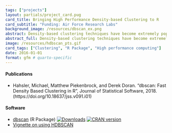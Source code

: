 ```yaml
---
tags: ["projects"]
layout: partials/project_card.pug
card_title: Bringing High Performance Density-based Clustering to R
card_subtitle: "Funding: Air Force Research Labs"
background_image: /resources/dbscan_ex.png
abstract: Density-based clustering techniques have become extremely popular in the past decade. It's often conjectured that the reason for the success of these methods is due to their ability of identify 'natural groups' in data. These groups are often non-convex (in terms of shape), deviating the typical premise of 'minimal variance' that underlies parametric, model-based approaches, and often appear in very large data sets. As the era of 'Big Data' continues to rise in popularity, it seems that typical notions having access to scalable, easy-to-use, and scalable implementations of these density-based methods is paramount. In this research effort, we provide fast, state-of-the-art density-based algorithms in the form of an open-source package in R. We also provide several related density-based clustering tools to help bring make state of the art density-based clustering accessible to people with large, computationally difficult problems.
abstract_full: Density-based clustering techniques have become extremely popular in the past decade. It's often conjectured that the reason for the success of these methods is due to their ability of identify 'natural groups' in data. These groups are often non-convex (in terms of shape), deviating the typical premise of 'minimal variance' that underlies parametric, model-based approaches, and often appear in very large data sets. As the era of 'Big Data' continues to rise in popularity, it seems that typical notions having access to scalable, easy-to-use, and scalable implementations of these density-based methods is paramount. In this research effort, we provide fast, state-of-the-art density-based algorithms in the form of an open-source package in R. We also provide several related density-based clustering tools to help bring make state of the art density-based clustering accessible to people with large, computationally difficult problems.
image: /resources/hdbscan_pts.gif
card_tags: ["Clustering", "R Package", "High performance computing"]
date: 2016-01-01
format: gfm # quarto-specific 
---
```


::: {.flex .items-center .px-2 .py-1 .bg-gray-100}
<h4 class="font-bold bg-gray-100">

Publications

</h4>
:::

::: {.p-2 .overflow-auto .px-4 .py-2 .bg-white-100}
::: {.lisc-desc .text-sm .space-y-2}
-  Hahsler, Michael, Matthew Piekenbrock, and Derek Doran. "dbscan: Fast Density Based Clustering in R", Journal of Statistical Software, 2018. (https://doi.org/10.18637/jss.v091.i01)
:::
:::

::: {.flex .items-center .px-2 .py-1 .bg-gray-100}
<h4 class="font-bold bg-gray-100">

Software

</h4>
:::

::: {.p-2 .overflow-auto .px-4 .py-2 .bg-white-100}
:::{.text-sm .bullet_list .ml-2 .mt-1 .lisc-desc .space-y-2 .prose-md style="list-style-type: disc !important;"}
  - [dbscan](https://github.com/mhahsler/dbscan) (R Package) [![Downloads](https://cranlogs.r-pkg.org/badges/grand-total/dbscan)](https://cranlogs.r-pkg.org/badges/grand-total/dbscan){.float-right} [![CRAN version](https://www.r-pkg.org/badges/version/dbscan)](https://cran.r-project.org/web/packages/dbscan/){.float-right}
  - [Vignette on using HDBSCAN](https://cran.r-project.org/web/packages/dbscan/vignettes/hdbscan.html)
:::
:::